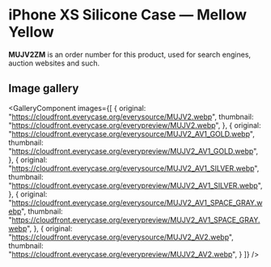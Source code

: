 
# iPhone XS Silicone Case — Mellow Yellow

<Callout type='info' emoji='👉🏻'>**MUJV2ZM** is an order number for this product, used for search engines, auction websites and such.</Callout>

## Image gallery

<GalleryComponent
    images={[
      {
        original: "https://cloudfront.everycase.org/everysource/MUJV2.webp",
        thumbnail: "https://cloudfront.everycase.org/everypreview/MUJV2.webp",
      },
      {
        original: "https://cloudfront.everycase.org/everysource/MUJV2_AV1_GOLD.webp",
        thumbnail: "https://cloudfront.everycase.org/everypreview/MUJV2_AV1_GOLD.webp",
      },
      {
        original: "https://cloudfront.everycase.org/everysource/MUJV2_AV1_SILVER.webp",
        thumbnail: "https://cloudfront.everycase.org/everypreview/MUJV2_AV1_SILVER.webp",
      },
      {
        original: "https://cloudfront.everycase.org/everysource/MUJV2_AV1_SPACE_GRAY.webp",
        thumbnail: "https://cloudfront.everycase.org/everypreview/MUJV2_AV1_SPACE_GRAY.webp",
      },
      {
        original: "https://cloudfront.everycase.org/everysource/MUJV2_AV2.webp",
        thumbnail: "https://cloudfront.everycase.org/everypreview/MUJV2_AV2.webp",
      }
    ]}
  />
